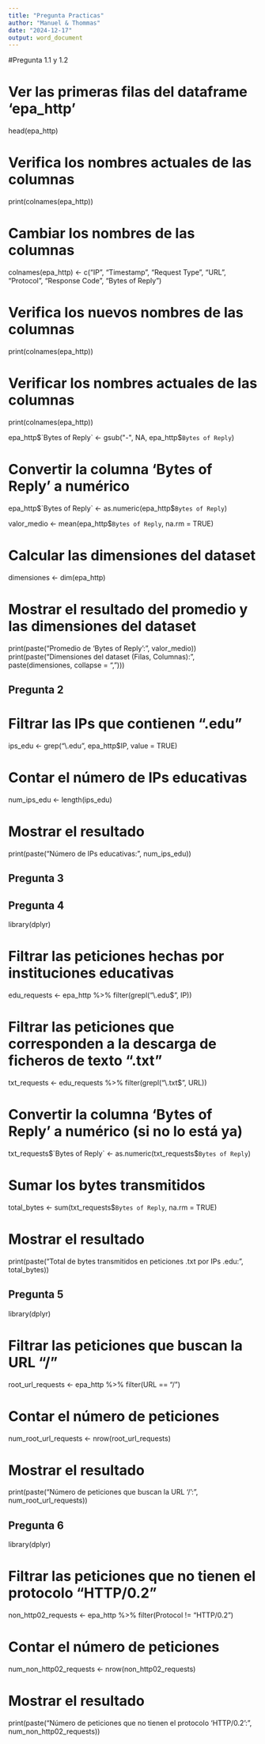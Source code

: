 ```yaml
---
title: "Pregunta Practicas"
author: "Manuel & Thommas"
date: "2024-12-17"
output: word_document
---
```



#Pregunta 1.1 y 1.2

# Ver las primeras filas del dataframe 'epa_http'
head(epa_http)

# Verifica los nombres actuales de las columnas
print(colnames(epa_http))

# Cambiar los nombres de las columnas
colnames(epa_http) <- c("IP", "Timestamp", "Request Type", "URL", "Protocol", "Response Code", "Bytes of Reply")

# Verifica los nuevos nombres de las columnas
print(colnames(epa_http))


# Verificar los nombres actuales de las columnas
print(colnames(epa_http))


epa_http$`Bytes of Reply` <- gsub("-", NA, epa_http$`Bytes of Reply`)

# Convertir la columna 'Bytes of Reply' a numérico
epa_http$`Bytes of Reply` <- as.numeric(epa_http$`Bytes of Reply`)


valor_medio <- mean(epa_http$`Bytes of Reply`, na.rm = TRUE)


# Calcular las dimensiones del dataset
dimensiones <- dim(epa_http)

# Mostrar el resultado del promedio y las dimensiones del dataset

print(paste("Promedio de 'Bytes of Reply':", valor_medio))
print(paste("Dimensiones del dataset (Filas, Columnas):", paste(dimensiones, collapse = ", ")))


## Pregunta 2 

# Filtrar las IPs que contienen ".edu"
ips_edu <- grep("\\.edu", epa_http$IP, value = TRUE)

# Contar el número de IPs educativas
num_ips_edu <- length(ips_edu)

# Mostrar el resultado
print(paste("Número de IPs educativas:", num_ips_edu))



## Pregunta 3







## Pregunta 4

library(dplyr)

# Filtrar las peticiones hechas por instituciones educativas
edu_requests <- epa_http %>% filter(grepl("\\.edu$", IP))

# Filtrar las peticiones que corresponden a la descarga de ficheros de texto ".txt"
txt_requests <- edu_requests %>% filter(grepl("\\.txt$", URL))

# Convertir la columna 'Bytes of Reply' a numérico (si no lo está ya)
txt_requests$`Bytes of Reply` <- as.numeric(txt_requests$`Bytes of Reply`)

# Sumar los bytes transmitidos
total_bytes <- sum(txt_requests$`Bytes of Reply`, na.rm = TRUE)

# Mostrar el resultado
print(paste("Total de bytes transmitidos en peticiones .txt por IPs .edu:", total_bytes))


## Pregunta 5

library(dplyr)

# Filtrar las peticiones que buscan la URL "/"
root_url_requests <- epa_http %>% filter(URL == "/")

# Contar el número de peticiones
num_root_url_requests <- nrow(root_url_requests)

# Mostrar el resultado
print(paste("Número de peticiones que buscan la URL '/':", num_root_url_requests))



## Pregunta 6 

library(dplyr)

# Filtrar las peticiones que no tienen el protocolo "HTTP/0.2"
non_http02_requests <- epa_http %>% filter(Protocol != "HTTP/0.2")

# Contar el número de peticiones
num_non_http02_requests <- nrow(non_http02_requests)

# Mostrar el resultado
print(paste("Número de peticiones que no tienen el protocolo 'HTTP/0.2':", num_non_http02_requests))
